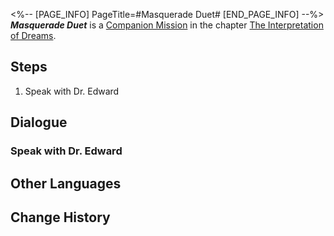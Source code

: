 <%-- [PAGE_INFO]
PageTitle=#Masquerade Duet#
[END_PAGE_INFO] --%>
{{Stub|Dialogue.}}
{{Mission Infobox
|id            = 2021801
|title         = 
|image         = Mission Masquerade Duet.png{{subst:void|<!--$UPLOAD:<<SpriteOutput/Chronicle/2021801.png>-<Mission Masquerade Duet.png>-<Fate's Atlas Images>>-->}}
|type          = Companion
|event_name    = 
|chapter       = The Interpretation of Dreams (Companion Mission Chapter)
|requirements  = [[Trailblaze Mission]] ''[[Whodunit]]'' completed
|summary       = In the memories left behind by Black Swan, you experienced deeply "Miss Sparkle's Detective Theater."<br />Best not to nitpick at the intricacies of the plan she thought so hard to come up with, lest her cane knocks on your doors at unexpected times.
|characters    = ???; Dr. Edward; Trailblazer
|startLocation = [[Penacony]] - [[Golden Hour]]
|world         = Penacony
|area          = Golden Hour
|prev          = 
|next          = ???
|rewards       = Trailblaze EXP*600; Stellar Jade*100; Traveler's Guide*6; Starfire Essence*3; Celestial Section*3; "Challenge to the Reader"*1 { text = "Challenge to the Reader" }; Credit*60,000
}}
'''''Masquerade Duet''''' is a [[Companion Mission]] in the chapter [[The Interpretation of Dreams (Companion Mission Chapter)|The Interpretation of Dreams]].

==Steps==
# Speak with Dr. Edward

<!--
==Gameplay Notes==

--><!--
==Trial Character==

-->
==Dialogue==
{{Stub Dialogue}}
{{Dialogue Start}}
:{{tx}}
{{Dialogue End}}

===Speak with Dr. Edward===
{{Mission Description|type=companion|location=Golden Hour|update|You receive a message from Dr. Edward. Dr. Edward has invited you to the Dreamscape Sales Store to experience a dream left for you by a lady named "Black Swan." Of course, you know who Black Swan is, but cannot think why she would have left a dream for you. Go to the Dreamscape Sales Store to see. Perhaps you will only receive your answer once you experience it for yourself.}}
{{Dialogue Start}}
:{{tx}}
{{Dialogue End}}

==Other Languages==
{{Other Languages
|en   = Masquerade Duet
|zhs  = 假面双人舞
|zht  = 假面雙人舞
|ja   = 仮面幻想曲
|ko   = 가면의 듀엣
|es   = Dueto enmascarado
|fr   = Mascarade à deux
|ru   = Вальс на маскараде
|th   = คู่เต้นรำสวมหน้ากาก
|vi   = Vũ Điệu Mặt Nạ Đôi
|de   = Maskerade im Duett
|id   = Tarian Topeng Duet
|pt   = Dueto Mascarado
}}

==Change History==
{{Change History|2.0}}
